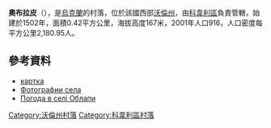 {{coord|51|20|5|N|24|41|45|E|scale:30000|display=title}}

<!-- 檔案不存在 [[Image:52100677.jpg|right]] -->

'''奧布拉皮'''（{{lang-uk|Облапи}}），是[[烏克蘭|烏克蘭]]的村落，位於該國西部[[沃倫州|沃倫州]]，由[[科韋利區|科韋利區]]負責管轄，始建於1502年，面積0.42平方公里，海拔高度167米，2001年人口916，人口密度每平方公里2,180.95人。

==參考資料==
* [http://gska2.rada.gov.ua/pls/z7502/A005?rdat1=01.04.2009&rf7571=3912 картка]{{dead link|date=2017年12月 |bot=InternetArchiveBot |fix-attempted=yes }}
* [http://www.panoramio.com/user/3612464/tags/Облапы Фотографии села]{{dead link|date=2017年12月 |bot=InternetArchiveBot |fix-attempted=yes }}
* [http://weather.in.ua/ua/volynskaja/18396 Погода в селі Облапи] {{Wayback|url=http://weather.in.ua/ua/volynskaja/18396 |date=20111219104037 }}

[[Category:沃倫州村落|Category:沃倫州村落]]
[[Category:科韋利區村落|Category:科韋利區村落]]


{{Volyn-geo-stub}}